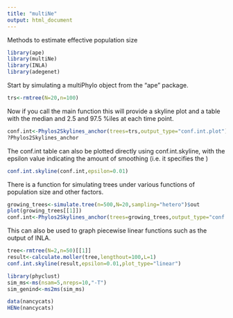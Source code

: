 ```yaml
---
title: "multiNe"
output: html_document
---
```


Methods to estimate effective population size

```r
library(ape)
library(multiNe)
library(INLA)
library(adegenet)
```


Start by simulating a multiPhylo object from the "ape" package.
```r
trs<-rmtree(N=20,n=100)
```

Now if you call the main function this will provide a skyline plot and a table with the median and 2.5 and 97.5 %iles at each time point. 

```r
conf.int<-Phylos2Skylines_anchor(trees=trs,output_type="conf.int.plot")
?Phylos2Skylines_anchor
```

The conf.int table can also be plotted directly using conf.int.skyline, with the epsilon value indicating the amount of smoothing (i.e. it specifies the )

```r
conf.int.skyline(conf.int,epsilon=0.01)
```

There is a function for simulating trees under various functions of population size and other factors. 

```r
growing_trees<-simulate.tree(n=500,N=20,sampling="hetero")$out
plot(growing_trees[[1]])
conf.int<-Phylos2Skylines_anchor(trees=growing_trees,output_type="conf.int.plot",epsilon=0)
```

This can also be used to graph piecewise linear functions such as the output of INLA.

```r
tree<-rmtree(N=2,n=50)[[1]]
result<-calculate.moller(tree,lengthout=100,L=1)
conf.int.skyline(result,epsilon=0.01,plot_type="linear")
```



```r
library(phyclust)
sim_ms<-ms(nsam=5,nreps=10,"-T")
sim_genind<-ms2ms(sim_ms)
```


```r
data(nancycats)
HENe(nancycats)
```
